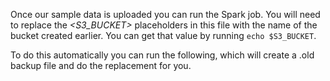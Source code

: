Once our sample data is uploaded you can run the Spark job. You will need to
replace the *\<S3_BUCKET\>* placeholders in this file with the name of the bucket
created earlier. You can get that value by running `echo $S3_BUCKET`.

To do this automatically you can run the following, which will create a .old
backup file and do the replacement for you.
